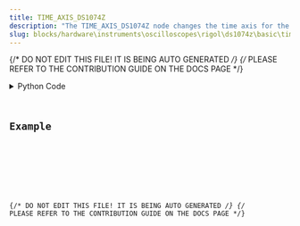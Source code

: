 ```yaml
---
title: TIME_AXIS_DS1074Z
description: "The TIME_AXIS_DS1074Z node changes the time axis for the DS1074Z."
slug: blocks/hardware\instruments\oscilloscopes\rigol\ds1074z\basic\time-axis-ds1074z
---
```


{/* DO NOT EDIT THIS FILE! IT IS BEING AUTO GENERATED */}
{/* PLEASE REFER TO THE CONTRIBUTION GUIDE ON THE DOCS PAGE */}


<PythonDocsDisplay docstring={docstring} />
<details>
<summary>Python Code</summary>



<Code code={pythonCode} lang="py" wrap theme="dracula" />

[Find this Flojoy Block on GitHub](https://github.com/flojoy-ai/blocks/blob/main/blocks/HARDWARE\INSTRUMENTS\OSCILLOSCOPES\RIGOL\DS1074Z\BASIC\TIME_AXIS_DS1074Z/TIME_AXIS_DS1074Z.py)

</details>

## Example


<GetHelpWidget />


<AppDisplay app={app} blockName="TIME_AXIS_DS1074Z" client:visible />


<Example />

{/* DO NOT EDIT THIS FILE! IT IS BEING AUTO GENERATED */}
{/* PLEASE REFER TO THE CONTRIBUTION GUIDE ON THE DOCS PAGE */}

